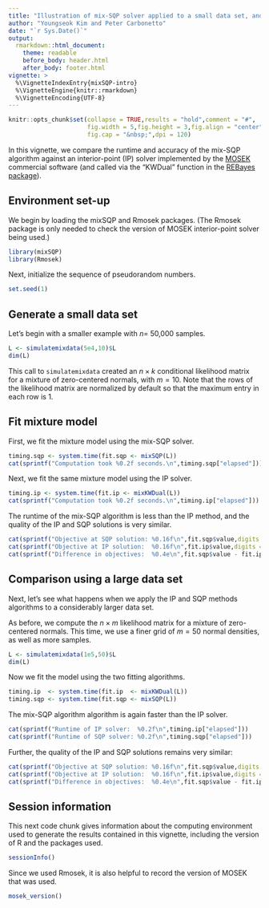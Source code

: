 ```yaml
---
title: "Illustration of mix-SQP solver applied to a small data set, and a large one"
author: "Youngseok Kim and Peter Carbonetto"
date: "`r Sys.Date()`"
output:
  rmarkdown::html_document:
    theme: readable
    before_body: header.html
    after_body: footer.html
vignette: >
  %\VignetteIndexEntry{mixSQP-intro}
  %\VignetteEngine{knitr::rmarkdown}
  %\VignetteEncoding{UTF-8}
---
```


```r
knitr::opts_chunk$set(collapse = TRUE,results = "hold",comment = "#",
                      fig.width = 5,fig.height = 3,fig.align = "center",
                      fig.cap = "&nbsp;",dpi = 120)
```

In this vignette, we compare the runtime and accuracy of the mix-SQP
algorithm against an interior-point (IP) solver implemented by the
[MOSEK][mosek] commercial software (and called via the "KWDual"
function in the [REBayes package][rebayes]).

## Environment set-up

We begin by loading the mixSQP and Rmosek packages. (The Rmosek
package is only needed to check the version of MOSEK interior-point
solver being used.)

```r
library(mixSQP)
library(Rmosek)
```

Next, initialize the sequence of pseudorandom numbers.

```r
set.seed(1)
```

## Generate a small data set

Let's begin with a smaller example with $n=$ 50,000 samples.

```r
L <- simulatemixdata(5e4,10)$L
dim(L)
```

This call to `simulatemixdata` created an $n \times k$ conditional
likelihood matrix for a mixture of zero-centered normals, with $m =
10$. Note that the rows of the likelihood matrix are normalized by
default so that the maximum entry in each row is 1.

[mosek]: https://www.mosek.com
[rebayes]: https://cran.r-project.org/package=REBayes

## Fit mixture model

First, we fit the mixture model using the mix-SQP solver.

```r
timing.sqp <- system.time(fit.sqp <- mixSQP(L))
cat(sprintf("Computation took %0.2f seconds.\n",timing.sqp["elapsed"]))
```

Next, we fit the same mixture model using the IP solver.

```r
timing.ip <- system.time(fit.ip <- mixKWDual(L))
cat(sprintf("Computation took %0.2f seconds.\n",timing.ip["elapsed"]))
```

The runtime of the mix-SQP algorithm is less than the IP method, and
the quality of the IP and SQP solutions is very similar.

```r
cat(sprintf("Objective at SQP solution: %0.16f\n",fit.sqp$value,digits = 16))
cat(sprintf("Objective at IP solution:  %0.16f\n",fit.ip$value,digits = 16))
cat(sprintf("Difference in objectives:  %0.4e\n",fit.sqp$value - fit.ip$value))
```

## Comparison using a large data set

Next, let's see what happens when we apply the IP and SQP methods
algorithms to a considerably larger data set.

As before, we compute the $n \times m$ likelihood matrix for a mixture
of zero-centered normals. This time, we use a finer grid of $m = 50$
normal densities, as well as more samples.

```r
L <- simulatemixdata(1e5,50)$L
dim(L)
```

Now we fit the model using the two fitting algorithms.

```r
timing.ip  <- system.time(fit.ip  <- mixKWDual(L))
timing.sqp <- system.time(fit.sqp <- mixSQP(L))
```

The mix-SQP algorithm algorithm is again faster than the IP solver.

```r
cat(sprintf("Runtime of IP solver:  %0.2f\n",timing.ip["elapsed"]))
cat(sprintf("Runtime of SQP solver: %0.2f\n",timing.sqp["elapsed"]))
```

Further, the quality of the IP and SQP solutions remains very similar:

```r
cat(sprintf("Objective at SQP solution: %0.16f\n",fit.sqp$value,digits = 16))
cat(sprintf("Objective at IP solution:  %0.16f\n",fit.ip$value,digits = 16))
cat(sprintf("Difference in objectives:  %0.4e\n",fit.sqp$value - fit.ip$value))
```

## Session information

This next code chunk gives information about the computing environment
used to generate the results contained in this vignette, including the
version of R and the packages used.

```r
sessionInfo()
```

Since we used Rmosek, it is also helpful to record the version of
MOSEK that was used.

```r
mosek_version()
```
